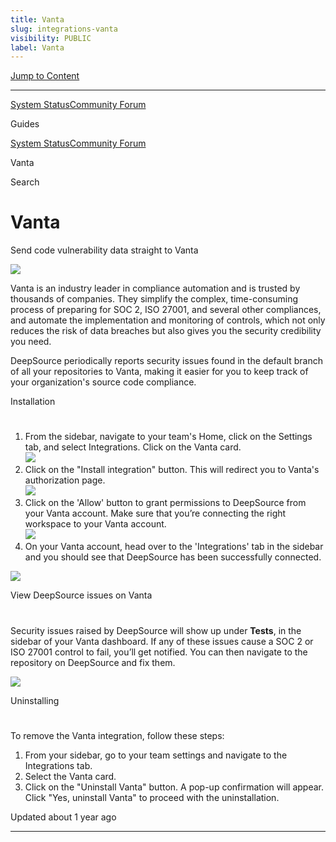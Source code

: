 ```yaml
---
title: Vanta
slug: integrations-vanta
visibility: PUBLIC
label: Vanta
---
```

[Jump to Content](#content)

* * *

[System Status](https://deepsourcestatus.com/)[Community Forum](https://discuss.deepsource.com/)

Guides

[System Status](https://deepsourcestatus.com/)[Community Forum](https://discuss.deepsource.com/)

Vanta

Search

Vanta
=====

Send code vulnerability data straight to Vanta

![](https://files.readme.io/6b9846d-Vanta.png)

Vanta is an industry leader in compliance automation and is trusted by thousands of companies. They simplify the complex, time-consuming process of preparing for SOC 2, ISO 27001, and several other compliances, and automate the implementation and monitoring of controls, which not only reduces the risk of data breaches but also gives you the security credibility you need.

DeepSource periodically reports security issues found in the default branch of all your repositories to Vanta, making it easier for you to keep track of your organization's source code compliance.

Installation

[](#installation)
=================================

1.  From the sidebar, navigate to your team's Home, click on the Settings tab, and select Integrations. Click on the Vanta card.  
    ![](https://files.readme.io/869dff9-vanta-integration-1.png)
2.  Click on the "Install integration" button. This will redirect you to Vanta's authorization page.  
    ![](https://files.readme.io/f0ff6e1-vanta-integration-2.png)
3.  Click on the 'Allow' button to grant permissions to DeepSource from your Vanta account. Make sure that you’re connecting the right workspace to your Vanta account.  
    ![](https://files.readme.io/466d09a-vanta-integration-auth.png)
4.  On your Vanta account, head over to the 'Integrations' tab in the sidebar and you should see that DeepSource has been successfully connected.

![](https://files.readme.io/3ddb538-integration-confirmed.png)

View DeepSource issues on Vanta

[](#view-deepsource-issues-on-vanta)
=======================================================================

Security issues raised by DeepSource will show up under **Tests**, in the sidebar of your Vanta dashboard. If any of these issues cause a SOC 2 or ISO 27001 control to fail, you’ll get notified. You can then navigate to the repository on DeepSource and fix them.

![](https://files.readme.io/53648d9-View-security-issues-on-vanta.png)

Uninstalling

[](#uninstalling)
=================================

To remove the Vanta integration, follow these steps:

1.  From your sidebar, go to your team settings and navigate to the Integrations tab.
2.  Select the Vanta card.
3.  Click on the "Uninstall Vanta" button. A pop-up confirmation will appear. Click "Yes, uninstall Vanta" to proceed with the uninstallation.

Updated about 1 year ago

* * *
